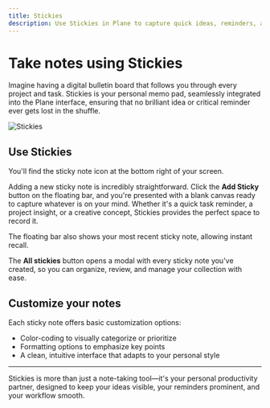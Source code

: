 ```yaml
---
title: Stickies
description: Use Stickies in Plane to capture quick ideas, reminders, and notes without leaving your workspace.
---
```


# Take notes using Stickies

Imagine having a digital bulletin board that follows you through every project and task. Stickies is your personal memo pad, seamlessly integrated into the Plane interface, ensuring that no brilliant idea or critical reminder ever gets lost in the shuffle.

![Stickies](https://media.docs.plane.so/stickies/stickies.webp#hero)

## Use Stickies

You'll find the sticky note icon at the bottom right of your screen.

Adding a new sticky note is incredibly straightforward. Click the **Add Sticky** button on the floating bar, and you're presented with a blank canvas ready to capture whatever is on your mind. Whether it's a quick task reminder, a project insight, or a creative concept, Stickies provides the perfect space to record it.

The floating bar also shows your most recent sticky note, allowing instant recall.

The **All stickies** button opens a modal with every sticky note you've created, so you can organize, review, and manage your collection with ease.

## Customize your notes

Each sticky note offers basic customization options:

- Color-coding to visually categorize or prioritize
- Formatting options to emphasize key points
- A clean, intuitive interface that adapts to your personal style

---

Stickies is more than just a note-taking tool—it's your personal productivity partner, designed to keep your ideas visible, your reminders prominent, and your workflow smooth.
